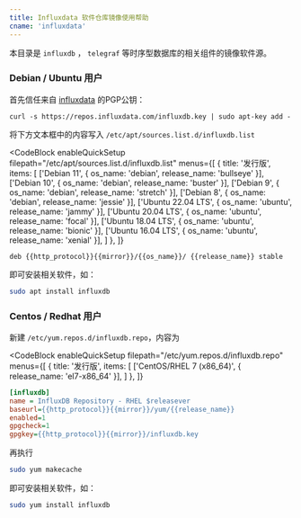 ```yaml
---
title: Influxdata 软件仓库镜像使用帮助
cname: 'influxdata'
---
```


本目录是 `influxdb` ， `telegraf` 等时序型数据库的相关组件的镜像软件源。

### Debian / Ubuntu 用户

首先信任来自 [influxdata](https://docs.influxdata.com/telegraf/v1.18/introduction/installation/) 的PGP公钥：

```shell
curl -s https://repos.influxdata.com/influxdb.key | sudo apt-key add -
```

将下方文本框中的内容写入 `/etc/apt/sources.list.d/influxdb.list`

<CodeBlock
  enableQuickSetup
  filepath="/etc/apt/sources.list.d/influxdb.list"
  menus={[
    {
      title: '发行版',
      items: [
        ['Debian 11', { os_name: 'debian', release_name: 'bullseye' }],
        ['Debian 10', { os_name: 'debian', release_name: 'buster' }],
        ['Debian 9', { os_name: 'debian', release_name: 'stretch' }],
        ['Debian 8', { os_name: 'debian', release_name: 'jessie' }],
        ['Ubuntu 22.04 LTS', { os_name: 'ubuntu', release_name: 'jammy' }],
        ['Ubuntu 20.04 LTS', { os_name: 'ubuntu', release_name: 'focal' }],
        ['Ubuntu 18.04 LTS', { os_name: 'ubuntu', release_name: 'bionic' }],
        ['Ubuntu 16.04 LTS', { os_name: 'ubuntu', release_name: 'xenial' }],
      ]
    },
  ]}
>

```properties
deb {{http_protocol}}{{mirror}}/{{os_name}}/ {{release_name}} stable
```

</CodeBlock>


即可安装相关软件，如：

```bash
sudo apt install influxdb
```

### Centos / Redhat 用户

新建 `/etc/yum.repos.d/influxdb.repo`，内容为

<CodeBlock
  enableQuickSetup
  filepath="/etc/yum.repos.d/influxdb.repo"
  menus={[
    {
      title: '发行版',
      items: [
        ['CentOS/RHEL 7 (x86_64)', { release_name: 'el7-x86_64' }],
      ]
    },
  ]}
>

```ini
[influxdb]
name = InfluxDB Repository - RHEL $releasever
baseurl={{http_protocol}}{{mirror}}/yum/{{release_name}}
enabled=1
gpgcheck=1
gpgkey={{http_protocol}}{{mirror}}/influxdb.key
```

</CodeBlock>


再执行

```bash
sudo yum makecache
```

即可安装相关软件，如：

```bash
sudo yum install influxdb
```
